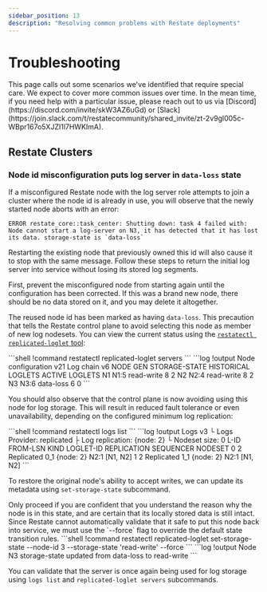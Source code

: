 ```yaml
---
sidebar_position: 13
description: "Resolving common problems with Restate deployments"
---
```



# Troubleshooting

<Admonition type="note" title="Work in progress">
    This page calls out some scenarios we've identified that require special care. We expect to cover more common issues over time. In the mean time, if you need help with a particular issue, please reach out to us via [Discord](https://discord.com/invite/skW3AZ6uGd) or [Slack](https://join.slack.com/t/restatecommunity/shared_invite/zt-2v9gl005c-WBpr167o5XJZI1l7HWKImA).
</Admonition>

## Restate Clusters

### Node id misconfiguration puts log server in `data-loss` state

If a misconfigured Restate node with the log server role attempts to join a cluster where the node id is already in use, you will observe that the newly started node aborts with an error:

```log
ERROR restate_core::task_center: Shutting down: task 4 failed with: Node cannot start a log-server on N3, it has detected that it has lost its data. storage-state is `data-loss`
```

Restarting the existing node that previously owned this id will also cause it to stop with the same message. Follow these steps to return the initial log server into service without losing its stored log segments.

First, prevent the misconfigured node from starting again until the configuration has been corrected. If this was a brand new node, there should be no data stored on it, and you may delete it altogether.

The reused node id has been marked as having `data-loss`. This precaution that tells the Restate control plane to avoid selecting this node as member of new log nodesets. You can view the current status using the [`restatectl replicated-loglet` tool](/references/restatectl#replicated-loglet):

<Terminal>
```shell !command
restatectl replicated-loglet servers
```
```log !output
Node configuration v21
Log chain v6
 NODE  GEN   STORAGE-STATE  HISTORICAL LOGLETS  ACTIVE LOGLETS
 N1    N1:5  read-write     8                   2
 N2    N2:4  read-write     8                   2
 N3    N3:6  data-loss      6                   0
```
</Terminal>

You should also observe that the control plane is now avoiding using this node for log storage. This will result in reduced fault tolerance or even unavailability, depending on the configured minimum log replication:

<Terminal>
```shell !command
restatectl logs list
```
```log !output
Logs v3
└ Logs Provider: replicated
 ├ Log replication: {node: 2}
 └ Nodeset size: 0
 L-ID  FROM-LSN  KIND        LOGLET-ID  REPLICATION  SEQUENCER  NODESET
 0     2         Replicated  0_1        {node: 2}    N2:1       [N1, N2]
 1     2         Replicated  1_1        {node: 2}    N2:1       [N1, N2]
```
</Terminal>

To restore the original node's ability to accept writes, we can update its metadata using `set-storage-state` subcommand.

<Admonition type="caution" title="Dangerous operation">
    Only proceed if you are confident that you understand the reason why the node is in this state, and are certain that its locally stored data is still intact. Since Restate cannot automatically validate that it safe to put this node back into service, we must use the `--force` flag to override the default state transition rules.
</Admonition>

<Terminal>
```shell !command
restatectl replicated-loglet set-storage-state --node-id 3 --storage-state 'read-write' --force
```
```log !output
Node N3 storage-state updated from data-loss to read-write
```
</Terminal>

You can validate that the server is once again being used for log storage using `logs list` and `replicated-loglet servers` subcommands.
